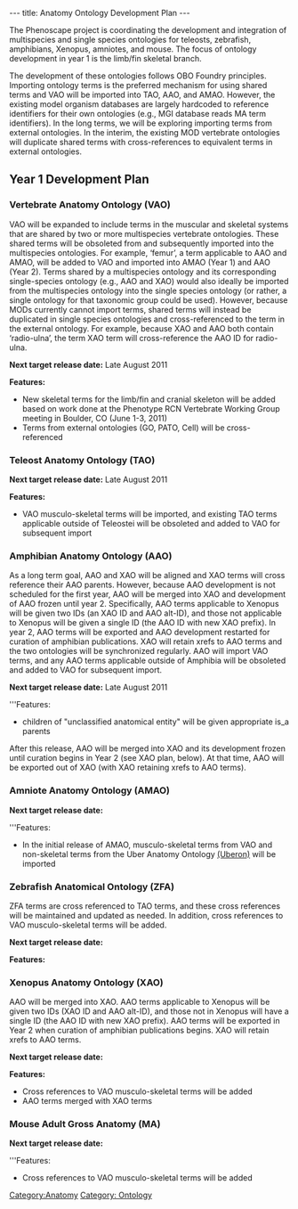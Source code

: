 ---
title: Anatomy Ontology Development Plan
---

The Phenoscape project is coordinating the development and integration of multispecies and single species ontologies for teleosts, zebrafish, amphibians, Xenopus, amniotes, and mouse.  The focus of ontology development in year 1 is the limb/fin skeletal branch.

The development of these ontologies follows OBO Foundry principles. Importing ontology terms is the preferred mechanism for using shared terms and VAO will be imported into TAO, AAO, and AMAO. However, the existing model organism databases are largely hardcoded to reference identifiers for their own ontologies (e.g., MGI database reads MA term identifiers). In the long terms, we will be exploring importing terms from external ontologies. In the interim, the existing MOD vertebrate ontologies will duplicate shared terms with cross-references to equivalent terms in external ontologies.

== Year 1 Development Plan ==

=== Vertebrate Anatomy Ontology (VAO) ===
VAO will be expanded to include terms in the muscular and skeletal systems that are shared by two or more multispecies vertebrate ontologies. These shared terms will be obsoleted from and subsequently imported into the multispecies ontologies.  For example, ‘femur’, a term applicable to AAO and AMAO, will be added to VAO and imported into AMAO (Year 1) and AAO (Year 2).  Terms shared by a multispecies ontology and its corresponding single-species ontology (e.g., AAO and XAO) would also ideally be imported from the multispecies ontology into the single species ontology (or rather, a single ontology for that taxonomic group could be used). However, because MODs currently cannot import terms, shared terms will instead be duplicated in single species ontologies and cross-referenced to the term in the external ontology. For example, because XAO and AAO both contain ‘radio-ulna’, the term XAO term will cross-reference the AAO ID for radio-ulna.

'''Next target release date:''' Late August 2011

'''Features:'''
*New skeletal terms for the limb/fin and cranial skeleton will be added based on work done at the Phenotype RCN Vertebrate Working Group meeting in Boulder, CO (June 1-3, 2011)
*Terms from external ontologies (GO, PATO, Cell) will be cross-referenced

=== Teleost Anatomy Ontology (TAO) ===

'''Next target release date:''' Late August 2011

'''Features:'''
*VAO musculo-skeletal terms will be imported, and existing TAO terms applicable outside of Teleostei will be obsoleted and added to VAO for subsequent import

=== Amphibian Anatomy Ontology (AAO) ===
As a long term goal, AAO and XAO will be aligned and XAO terms will cross reference their AAO parents. However, because AAO development is not scheduled for the first year, AAO will be merged into XAO and development of AAO frozen until year 2. Specifically, AAO terms applicable to Xenopus will be given two IDs (an XAO ID and AAO alt-ID), and those not applicable to Xenopus will be given a single ID (the AAO ID with new XAO prefix). In year 2, AAO terms will be exported and AAO development restarted for curation of amphibian publications. XAO will retain xrefs to AAO terms and the two ontologies will be synchronized regularly. AAO will import VAO terms, and any AAO terms applicable outside of Amphibia will be obsoleted and added to VAO for subsequent import.

'''Next target release date:''' Late August 2011

'''Features:
*children of "unclassified anatomical entity" will be given appropriate is_a parents

After this release, AAO will be merged into XAO and its development frozen until curation begins in Year 2 (see XAO plan, below). At that time, AAO will be exported out of XAO (with XAO retaining xrefs to AAO terms).

=== Amniote Anatomy Ontology (AMAO) ===
'''Next target release date:'''

'''Features:
*In the initial release of AMAO, musculo-skeletal terms from VAO and non-skeletal terms from the Uber Anatomy Ontology [http://obofoundry.org/cgi-bin/detail.cgi?id=uberon (Uberon)] will be imported

=== Zebrafish Anatomical Ontology (ZFA) ===
ZFA terms are cross referenced to TAO terms, and these cross references will be maintained and updated as needed. In addition, cross references to VAO musculo-skeletal terms will be added.

'''Next target release date:'''

'''Features:'''

=== Xenopus Anatomy Ontology (XAO) ===

AAO will be merged into XAO. AAO terms applicable to Xenopus will be given two IDs (XAO ID and AAO alt-ID), and those not in Xenopus will have a single ID (the AAO ID with new XAO prefix). AAO terms will be exported in Year 2 when curation of amphibian publications begins. XAO will retain xrefs to AAO terms.

'''Next target release date:'''

'''Features:'''
* Cross references to VAO musculo-skeletal terms will be added
* AAO terms merged with XAO terms

=== Mouse Adult Gross Anatomy (MA) ===
'''Next target release date:'''

'''Features:
* Cross references to VAO musculo-skeletal terms will be added

[[Category:Anatomy]]
[[Category: Ontology]]